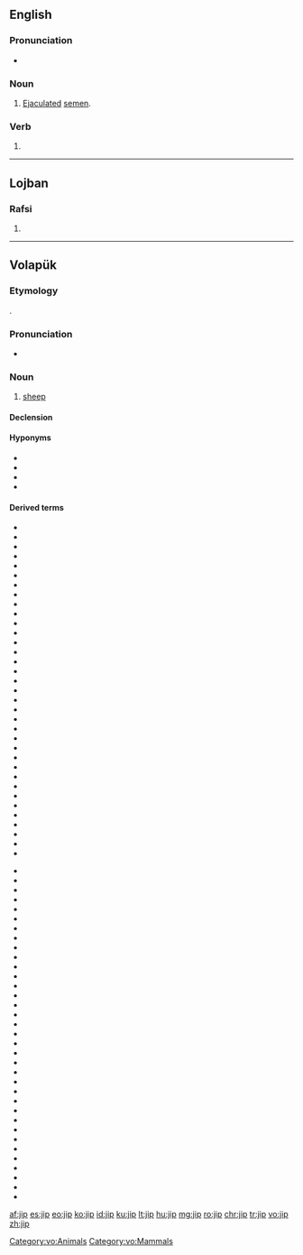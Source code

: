 {{also|jíp|ǰip}}
==English==

===Pronunciation===
* {{a|Ireland}} {{IPA|/ˈdʒɪp/|lang=en}}

===Noun===
{{en-noun|-}}

# {{lb|en|Ireland|colloquial}} [[ejaculated|Ejaculated]] [[semen]].

===Verb===
{{en-verb|jipp}}

# {{alternative form of|gyp|lang=en}}

----

==Lojban==

===Rafsi===
{{jbo-rafsi}}

# {{jbo-rafsi of|jipno}}

----

==Volapük==

===Etymology===
{{borrowing|vo|en|sheep}}.

===Pronunciation===
* {{IPA|[ʃip]|lang=vo}}

===Noun===
{{vo-noun}}

# [[sheep]] {{gloss|wooly ruminant [[animal]]}}

====Declension====
{{vo-decl-noun}}

====Hyponyms====
* {{l|vo|hijip}}
* {{l|vo|jijip}}
* {{l|vo|jipil}}
* {{l|vo|jipül}}

====Derived terms====
{{rel-top|Terms derived from ''jip''}}
* {{l|vo|brüyärajip}}
* {{l|vo|dugahijip}}
* {{l|vo|hojip}}
* {{l|vo|hojipamit}}
* {{l|vo|jijipamilig}}
* {{l|vo|jipabäkot}}
* {{l|vo|jipabälät}}
* {{l|vo|jipablötot}}
* {{l|vo|jipacek}}
* {{l|vo|jipadistum}}
* {{l|vo|jipadön}}
* {{l|vo|jipafromad}}
* {{l|vo|jipajep}}
* {{l|vo|jipajiedot}}
* {{l|vo|jipajim}}
* {{l|vo|jipajimam}}
* {{l|vo|jipajiman}}
* {{l|vo|jipakap}}
* {{l|vo|jipakiudöp}}
* {{l|vo|jipaküidot}}
* {{l|vo|jipaküir}}
* {{l|vo|jipaküirik}}
* {{l|vo|jipalain}}
* {{l|vo|jipalepin}}
* {{l|vo|jipalineg}}
* {{l|vo|jipaloet}}
* {{l|vo|jipalog}}
* {{l|vo|jipamilig}}
* {{l|vo|jipamit}}
* {{l|vo|jipanud}}
* {{l|vo|jipapog}}
* {{l|vo|jipapuf}}
* {{l|vo|jiparibot}}
* {{l|vo|jiparibotül}}
* {{l|vo|jipaskäb}}
{{rel-mid}}
* {{l|vo|jipaskin}}
* {{l|vo|jipaströin}}
* {{l|vo|jipasümik}}
* {{l|vo|jipem}}
* {{l|vo|jipibrid}}
* {{l|vo|jipibridafebäd}}
* {{l|vo|jipibridan}}
* {{l|vo|jipibridöp}}
* {{l|vo|jipigaledan}}
* {{l|vo|jipigaledanahipul}}
* {{l|vo|jipihigaledan}}
* {{l|vo|jipijigaledan}}
* {{l|vo|jipik}}
* {{l|vo|jipiko}}
* {{l|vo|jipöfalog}}
* {{l|vo|jipöfalogod}}
* {{l|vo|jipöfik}}
* {{l|vo|jipöp}}
* {{l|vo|jipülamit}}
* {{l|vo|jipülamot}}
* {{l|vo|jipülaskin}}
* {{l|vo|jipülasofäl}}
* {{l|vo|jipülateamik}}
* {{l|vo|jipülatim}}
* {{l|vo|jipülavultur}}
* {{l|vo|jipülik}}
* {{l|vo|jipüliko}}
* {{l|vo|jipülil}}
* {{l|vo|jipülimotön}}
* {{l|vo|jojip}}
* {{l|vo|jojipül}}
* {{l|vo|kilyelajijip}}
* {{l|vo|smajip}}
* {{l|vo|stäilahijip}}
* {{l|vo|sugajipül}}
{{rel-bottom}}

[[Category:vo:Animals]]
[[Category:vo:Mammals]]

[[af:jip]]
[[es:jip]]
[[eo:jip]]
[[ko:jip]]
[[id:jip]]
[[ku:jip]]
[[lt:jip]]
[[hu:jip]]
[[mg:jip]]
[[ro:jip]]
[[chr:jip]]
[[tr:jip]]
[[vo:jip]]
[[zh:jip]]
